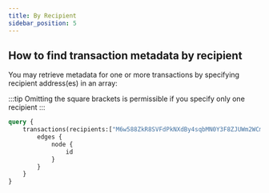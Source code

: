 ```yaml
---
title: By Recipient
sidebar_position: 5
---
```


## How to find transaction metadata by recipient

You may retrieve metadata for one or more transactions by specifying recipient address(es) in an array:

:::tip
Omitting the square brackets is permissible if you specify only one recipient
:::

```graphql
query {
    transactions(recipients:["M6w588ZkR8SVFdPkNXdBy4sqbMN0Y3F8ZJUWm2WCm8M"]) {
        edges {
            node {
                id
            }
        }
    }
}
```